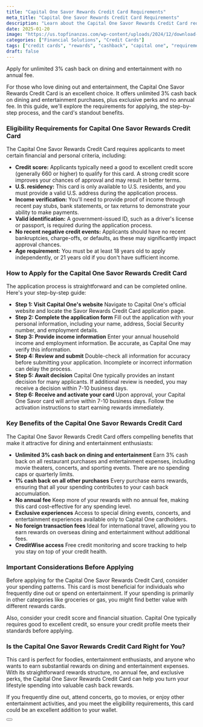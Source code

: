 ```yaml
---
title: "Capital One Savor Rewards Credit Card Requirements"
meta_title: "Capital One Savor Rewards Credit Card Requirements"
description: "Learn about the Capital One Savor Rewards Credit Card requirements, application process, and eligibility criteria for this dining and entertainment rewards card."
date: 2025-01-20
image: "https://us.topfinanzas.com/wp-content/uploads/2024/12/download-13-1-1024x536.webp"
categories: ["Financial Solutions", "Credit Cards"]
tags: ["credit cards", "rewards", "cashback", "capital one", "requirements"]
draft: false
---
```


Apply for unlimited 3% cash back on dining and entertainment with no annual fee.

For those who love dining out and entertainment, the Capital One Savor Rewards Credit Card is an excellent choice. It offers unlimited 3% cash back on dining and entertainment purchases, plus exclusive perks and no annual fee. In this guide, we'll explore the requirements for applying, the step-by-step process, and the card's standout benefits.

### Eligibility Requirements for Capital One Savor Rewards Credit Card

The Capital One Savor Rewards Credit Card requires applicants to meet certain financial and personal criteria, including:

* **Credit score:** Applicants typically need a good to excellent credit score (generally 660 or higher) to qualify for this card. A strong credit score improves your chances of approval and may result in better terms.
* **U.S. residency:** This card is only available to U.S. residents, and you must provide a valid U.S. address during the application process.
* **Income verification:** You'll need to provide proof of income through recent pay stubs, bank statements, or tax returns to demonstrate your ability to make payments.
* **Valid identification:** A government-issued ID, such as a driver's license or passport, is required during the application process.
* **No recent negative credit events:** Applicants should have no recent bankruptcies, charge-offs, or defaults, as these may significantly impact approval chances.
* **Age requirement:** You must be at least 18 years old to apply independently, or 21 years old if you don't have sufficient income.

### How to Apply for the Capital One Savor Rewards Credit Card

The application process is straightforward and can be completed online. Here's your step-by-step guide:

* **Step 1: Visit Capital One's website**
    Navigate to Capital One's official website and locate the Savor Rewards Credit Card application page.
* **Step 2: Complete the application form**
    Fill out the application with your personal information, including your name, address, Social Security number, and employment details.
* **Step 3: Provide income information**
    Enter your annual household income and employment information. Be accurate, as Capital One may verify this information.
* **Step 4: Review and submit**
    Double-check all information for accuracy before submitting your application. Incomplete or incorrect information can delay the process.
* **Step 5: Await decision**
    Capital One typically provides an instant decision for many applicants. If additional review is needed, you may receive a decision within 7-10 business days.
* **Step 6: Receive and activate your card**
    Upon approval, your Capital One Savor card will arrive within 7-10 business days. Follow the activation instructions to start earning rewards immediately.

### Key Benefits of the Capital One Savor Rewards Credit Card

The Capital One Savor Rewards Credit Card offers compelling benefits that make it attractive for dining and entertainment enthusiasts:

* **Unlimited 3% cash back on dining and entertainment**
    Earn 3% cash back on all restaurant purchases and entertainment expenses, including movie theaters, concerts, and sporting events. There are no spending caps or quarterly limits.
* **1% cash back on all other purchases**
    Every purchase earns rewards, ensuring that all your spending contributes to your cash back accumulation.
* **No annual fee**
    Keep more of your rewards with no annual fee, making this card cost-effective for any spending level.
* **Exclusive experiences**
    Access to special dining events, concerts, and entertainment experiences available only to Capital One cardholders.
* **No foreign transaction fees**
    Ideal for international travel, allowing you to earn rewards on overseas dining and entertainment without additional fees.
* **CreditWise access**
    Free credit monitoring and score tracking to help you stay on top of your credit health.

### Important Considerations Before Applying

Before applying for the Capital One Savor Rewards Credit Card, consider your spending patterns. This card is most beneficial for individuals who frequently dine out or spend on entertainment. If your spending is primarily in other categories like groceries or gas, you might find better value with different rewards cards.

Also, consider your credit score and financial situation. Capital One typically requires good to excellent credit, so ensure your credit profile meets their standards before applying.

### Is the Capital One Savor Rewards Credit Card Right for You?

This card is perfect for foodies, entertainment enthusiasts, and anyone who wants to earn substantial rewards on dining and entertainment expenses. With its straightforward rewards structure, no annual fee, and exclusive perks, the Capital One Savor Rewards Credit Card can help you turn your lifestyle spending into valuable cash back rewards.

If you frequently dine out, attend concerts, go to movies, or enjoy other entertainment activities, and you meet the eligibility requirements, this card could be an excellent addition to your wallet.

<Button label="See Card Benefits" link="https://www.capitalone.com/credit-cards/savor/"  color="#004977" />
